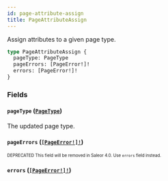 ```yaml
---
id: page-attribute-assign
title: PageAttributeAssign
---
```


Assign attributes to a given page type.

```graphql
type PageAttributeAssign {
  pageType: PageType
  pageErrors: [PageError!]!
  errors: [PageError!]!
}
```

### Fields

#### `pageType` ([`PageType`](/developer/api-reference/objects/page-type.mdx))

The updated page type.

#### `pageErrors` ([`[PageError!]!`](/developer/api-reference/objects/page-error.mdx))

<sub><sup><span className="deprecatedTag">DEPRECATED</span> This field will be removed in Saleor 4.0. Use `errors` field instead.</sup></sub>

#### `errors` ([`[PageError!]!`](/developer/api-reference/objects/page-error.mdx))
